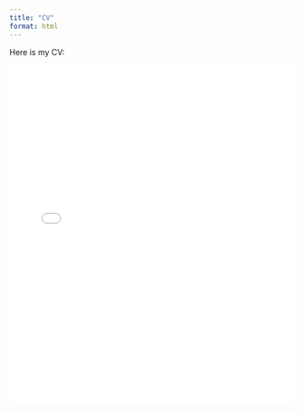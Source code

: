 ```yaml
---
title: "CV"
format: html
---
```


Here is my CV:

<embed src="CV - Church.pdf"
type="application/pdf" width ="100%"
height="600px">

